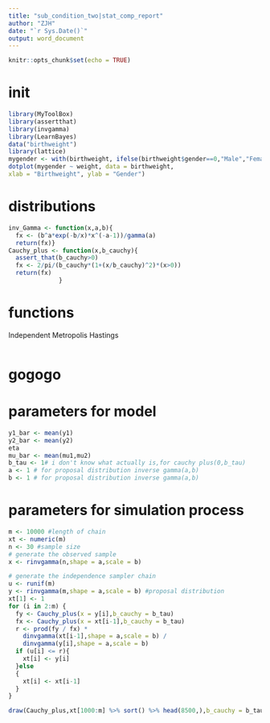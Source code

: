 ```yaml
---
title: "sub_condition_two|stat_comp_report"
author: "ZJH"
date: "`r Sys.Date()`"
output: word_document
---
```


```r
knitr::opts_chunk$set(echo = TRUE)
```

# init
```r
library(MyToolBox)
library(assertthat)
library(invgamma)
library(LearnBayes)
data("birthweight")
library(lattice)
mygender <- with(birthweight, ifelse(birthweight$gender==0,"Male","Female"))
dotplot(mygender ~ weight, data = birthweight,
xlab = "Birthweight", ylab = "Gender")
```

# distributions
```r
inv_Gamma <- function(x,a,b){
  fx <- (b^a*exp(-b/x)*x^(-a-1))/gamma(a)
  return(fx)}
Cauchy_plus <- function(x,b_cauchy){
  assert_that(b_cauchy>0)
  fx <- 2/pi/(b_cauchy*(1+(x/b_cauchy)^2)*(x>0))
  return(fx)
              }
```

# functions
Independent Metropolis Hastings 
```r

```

# gogogo
# parameters for model
```r
y1_bar <- mean(y1)
y2_bar <- mean(y2)
eta
mu_bar <- mean(mu1,mu2)
b_tau <- 1# i don't know what actually is,for cauchy plus(0,b_tau)
a <- 1 # for proposal distribution inverse gamma(a,b) 
b <- 1 # for proposal distribution inverse gamma(a,b)
```
# parameters for simulation process
```r
m <- 10000 #length of chain
xt <- numeric(m)
n <- 30 #sample size
# generate the observed sample
x <- rinvgamma(n,shape = a,scale = b)

# generate the independence sampler chain
u <- runif(m)
y <- rinvgamma(m,shape = a,scale = b) #proposal distribution
xt[1] <- 1
for (i in 2:m) {
  fy <- Cauchy_plus(x = y[i],b_cauchy = b_tau)
  fx <- Cauchy_plus(x = xt[i-1],b_cauchy = b_tau)
  r <- prod(fy / fx) *
    dinvgamma(xt[i-1],shape = a,scale = b) /
    dinvgamma(y[i],shape = a,scale = b)
  if (u[i] <= r){
    xt[i] <- y[i] 
  }else 
  {
    xt[i] <- xt[i-1]
  }
}
```

```r
draw(Cauchy_plus,xt[1000:m] %>% sort() %>% head(8500,),b_cauchy = b_tau)
```

